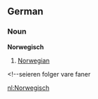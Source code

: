 ==German==
===Noun===
'''Norwegisch'''

# [[Norwegian]]
<!--seieren folger vare faner

[[nl:Norwegisch]]